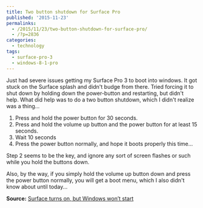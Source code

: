 ```yaml
---
title: Two button shutdown for Surface Pro
published: '2015-11-23'
permalinks:
  - /2015/11/23/two-button-shutdown-for-surface-pro/
  - /?p=2836
categories:
  - technology
tags:
  - surface-pro-3
  - windows-8-1-pro
---
```


Just had severe issues getting my Surface Pro 3 to boot into windows. It got stuck on the Surface splash and didn't budge from there. Tried forcing it to shut down by holding down the power-button and restarting, but didn't help. What did help was to do a two button shutdown, which I didn't realize was a thing...

1. Press and hold the power button for 30 seconds.
1. Press and hold the volume up button and the power button for at least 15 seconds.
1. Wait 10 seconds
1. Press the power button normally, and hope it boots properly this time...

Step 2 seems to be the key, and ignore any sort of screen flashes or such while you hold the buttons down.

Also, by the way, if you simply hold the volume up button down and press the power button normally, you will get a boot menu, which I also didn't know about until today...

**Source:** <a href="https://www.microsoft.com/surface/en-us/support/warranty-service-and-recovery/surface-wont-turn-on-windows-wont-start?os=windows-8.1-update-1">Surface turns on, but Windows won’t start</a>

